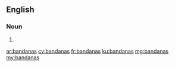 ==English==

===Noun===
{{head|en|plural}}

# {{plural of|bandana|lang=en}}

[[ar:bandanas]]
[[cy:bandanas]]
[[fr:bandanas]]
[[ku:bandanas]]
[[mg:bandanas]]
[[my:bandanas]]